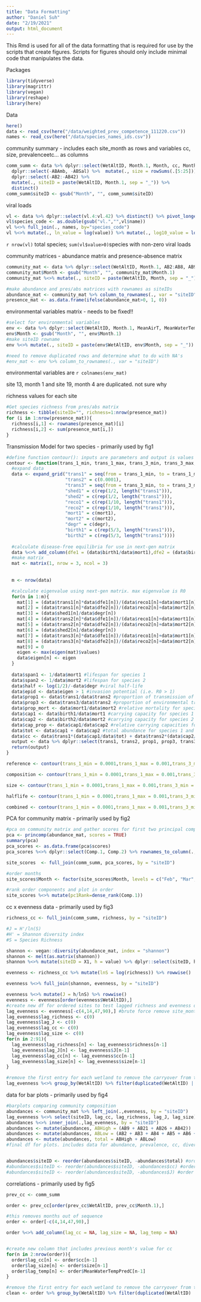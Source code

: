 ```yaml
---
title: "Data Formatting"
author: "Daniel Suh"
date: "2/19/2021"
output: html_document
---
```


This Rmd is used for all of the data formatting that is required for use by the scripts that create figures. Scripts for figures should only include minimal code that manipulates the data. 


Packages
```r
library(tidyverse)
library(magrittr)
library(vegan)
library(reshape)
library(here)
```



Data
```r
here()
data <- read_csv(here("/data/weighted_prev_competence_111220.csv"))
names <- read_csv(here("/data/species_names_ids.csv"))
```

community summary - includes each site_month as rows and variables cc, size, prevalenceetc... as columns
```r
comm_summ <- data %>% dplyr::select(WetAltID, Month.1, Month, cc, Month, AB2:AB42, Prevalence, MeanWaterTempPredC) %>% 
  dplyr::select(-ABAmb, -ABSal) %>%  mutate(., size = rowSums(.[5:25])) %>% #get totals for community size
  dplyr::select(-AB2:-AB42) %>%
  mutate(., siteID = paste(WetAltID, Month.1, sep = "_")) %>%
  distinct()
comm_summ$siteID <- gsub("Month", "", comm_summ$siteID)
```



viral loads
```r
vl <- data %>% dplyr::select(vl.4:vl.42) %>% distinct() %>% pivot_longer(vl.4:vl.42)
vl$species_code <- as.double(gsub("vl.","",vl$name))
vl %<>% full_join(., names, by="species_code")
vl %<>% mutate(., ln_value = log(value)) %>% mutate(., log10_value = log10(value))
```
`r nrow(vl)` total species; `sum(vl$value>0)`species with non-zero viral loads

community matrices - abundance matrix and presence-absence matrix
```r
community_mat <- data %>% dplyr::select(WetAltID, Month.1, AB2:AB8, AB9, AB20:AB42) 
community_mat$Month <- gsub("Month", "", community_mat$Month.1)
community_mat %<>% mutate(., siteID = paste(WetAltID, Month, sep = "_")) %>% distinct() %>% arrange(.,WetAltID) %>% dplyr::select(siteID, AB2:AB42)

#make abundance and pres/abs matrices with rownames as siteIDs
abundance_mat <- community_mat %>% column_to_rownames(., var = "siteID")
presence_mat <- as.data.frame(ifelse(abundance_mat>0, 1, 0))
```



environmental variables matrix - needs to be fixed!!
```r
#select for environmental variables
env <- data %>% dplyr::select(WetAltID, Month.1, MeanAirT, MeanWaterTempPredC, DryingScore, CanopyCover, Area, Perimeter) %>% distinct() %>% arrange(.,WetAltID) 
env$Month <- gsub("Month", "", env$Month.1)
#make siteID rowname
env %<>% mutate(., siteID = paste(env$WetAltID, env$Month, sep = "_")) %>% distinct() %>% arrange(.,WetAltID) %>% dplyr::select(siteID, MeanAirT:Perimeter)

#need to remove duplicated rows and determine what to do with NA's
#env_mat <- env %>% column_to_rownames(., var = "siteID")
```
environmental variables are `r colnames(env_mat)`

site 13, month 1 and site 19, month 4 are duplicated. not sure why

richness values for each site
```r
#Get species richness from pres/abs matrix
richness <- tibble(siteID="", richness=1:nrow(presence_mat))
for (i in 1:nrow(presence_mat)){
  richness[i,1] <- rownames(presence_mat)[i]
  richness[i,2] <- sum(presence_mat[i,])
}
```


Transmission Model for two species - primarily used by fig1
```r
#define function contour(): inputs are parameters and output is values for grid search for R0
contour <- function(trans_1_min, trans_1_max, trans_3_min, trans_3_max, mort1, mort2, degr) {
  #expand data
  data <- expand_grid("trans1" = seq(from = trans_1_min, to = trans_1_max, by = 0.00001),
                      "trans2" = c(0.0001),
                      "trans3" = seq(from = trans_3_min, to = trans_3_max, by = 0.00001),
                      "shed1" = c(rep(1/2, length("trans1"))),
                      "shed2" = c(rep(1/2, length("trans1"))),
                      "reco1" = c(rep(1/10, length("trans1"))),
                      "reco2" = c(rep(1/10, length("trans1"))),
                      "mort1" = c(mort1), 
                      "mort2" = c(mort2), 
                      "degr" = c(degr), 
                      "birth1" = c(rep(5/3, length("trans1"))),
                      "birth2" = c(rep(5/3, length("trans1"))))
  
  #calculate disease-free equilibria for use in next-gen matrix
  data %<>% add_column(dfe1 = (data$birth1/data$mort1),dfe2 = (data$birth2/data$mort2), eigen = NA) 
  #make matrix
  mat <- matrix(1, nrow = 3, ncol = 3)
  
  
  m <- nrow(data)

  #calculate eigenvalue using next-gen matrix. max eigenvalue is R0
  for(n in 1:m){
    mat[1] = (data$trans1[n]*data$dfe1[n])/(data$reco1[n]+data$mort1[n])
    mat[2] = (data$trans1[n]*data$dfe2[n])/(data$reco2[n]+data$mort2[n])
    mat[3] = (data$shed1[n]/data$degr[n])
    mat[4] = (data$trans2[n]*data$dfe1[n])/(data$reco1[n]+data$mort1[n])
    mat[5] = (data$trans2[n]*data$dfe2[n])/(data$reco2[n]+data$mort2[n])
    mat[6] = (data$shed2[n]/data$degr[n])
    mat[7] = (data$trans3[n]*data$dfe1[n])/(data$reco1[n]+data$mort1[n])
    mat[8] = (data$trans3[n]*data$dfe2[n])/(data$reco2[n]+data$mort2[n])
    mat[9] = 0
    eigen <- max(eigen(mat)$values)
    data$eigen[n] <- eigen
  }
  
  data$span1 <- 1/data$mort1 #lifespan for species 1
  data$span2 <- 1/data$mort2 #lifespan for species 2
  data$half <- log(1/2)/-data$degr #viral half-life
  data$epid <- data$eigen > 1 #invasion potential (i.e. R0 > 1)
  data$prop1 <- data$trans1/data$trans2 #proportion of transmission of species 2 over species 1
  data$prop3 <- data$trans3/data$trans2 #proportion of environmental transmission over species 1
  data$prop_mort <- data$mort1/data$mort2 #relative mortality for species 1 and 2
  data$cap1 <- data$birth1/data$mort1 #carrying capacity for species 1
  data$cap2 <- data$birth2/data$mort2 #carrying capacity for species 2
  data$cap_prop <- data$cap1/data$cap2 #relative carrying capacities for species 1 and 2
  data$tot <- data$cap1 + data$cap2 #total abundance for species 1 and 2
  data$cc <- data$trans1*(data$cap1/data$tot) + data$trans2*(data$cap2/data$tot) #cc defined as transmission of a species multiplied by its relative abundance
  output <- data %>% dplyr::select(trans1, trans2, prop1, prop3, trans3, eigen, prop_mort, mort1, mort2, degr, half, cap1, cap2, cap_prop, tot, cc) %>% distinct()
  return(output)
}

reference <- contour(trans_1_min = 0.0001,trans_1_max = 0.001,trans_3_min = 0.0001,trans_3_max = 0.001,mort1 = 1/45,mort2 = 1/45,degr = 1/2)

composition <- contour(trans_1_min = 0.0001,trans_1_max = 0.001,trans_3_min = 0.0001,trans_3_max = 0.001,mort1 = 1/60,mort2 = 1/30,degr = 1/2)

size <- contour(trans_1_min = 0.0001,trans_1_max = 0.001,trans_3_min = 0.0001,trans_3_max = 0.001,mort1 = c(1/50),mort2 = c(1/50),degr = 1/2)

halflife <- contour(trans_1_min = 0.0001,trans_1_max = 0.001,trans_3_min = 0.0001,trans_3_max = 0.001,mort1 = c(1/40),mort2 = 1/40,degr = c(1/4))

combined <- contour(trans_1_min = 0.0001,trans_1_max = 0.001,trans_3_min = 0.0001,trans_3_max = 0.001,mort1 = c(1/66.6),mort2 = c(1/33.3),degr = c(1/4))

```

PCA for community matrix - primarily used by fig2
```r
#pca on community matrix and gather scores for first two principal components
pca <- princomp(abundance_mat, scores = TRUE)
summary(pca)
pca_scores <- as.data.frame(pca$scores)
pca_scores %<>% dplyr::select(Comp.1, Comp.2) %>% rownames_to_column(., var = "siteID")

site_scores  <- full_join(comm_summ, pca_scores, by = "siteID")

#order months
site_scores$Month <- factor(site_scores$Month, levels = c("Feb", "Mar", "Apr", "May", "Jun", "Jul"))

#rank order components and plot in order
site_scores %<>% mutate(pc1Rank=dense_rank(Comp.1))
```

cc x evenness data - primarily used by fig3
```r
richness_cc <- full_join(comm_summ, richness, by = "siteID")

#J = H'/ln(S)
#H' = Shannon diversity index
#S = Species Richness

shannon <- vegan::diversity(abundance_mat, index = "shannon")
shannon <- melt(as.matrix(shannon))
shannon %<>% mutate(siteID = X1, h = value) %>% dplyr::select(siteID, h)

evenness <- richness_cc %>% mutate(lnS = log(richness)) %>% rowwise()

evenness %<>% full_join(shannon, evenness, by = "siteID")

evenness %<>% mutate(J = h/lnS) %>% rowwise()
evenness <- evenness[order(evenness$WetAltID),]
#create new df for ordered sites to test lagged richness and evenness on prevalence
lag_evenness <- evenness[-c(4,14,47,90),] #brute force remove site_months out of sequence
lag_evenness$lag_richness <- c(0)
lag_evenness$lag_J <- c(0)
lag_evenness$lag_cc <- c(0)
lag_evenness$lag_size <- c(0)
for(n in 2:91){
  lag_evenness$lag_richness[n] <- lag_evenness$richness[n-1]
  lag_evenness$lag_J[n] <- lag_evenness$J[n-1]
  lag_evenness$lag_cc[n] <- lag_evenness$cc[n-1]
  lag_evenness$lag_size[n] <- lag_evenness$size[n-1]
}

#remove the first entry for each wetland to remove the carryover from the last wetland
lag_evenness %<>% group_by(WetAltID) %>% filter(duplicated(WetAltID) | n()==1)
```




data for bar plots - primarily used by fig4
```r
#barplots comparing community composition
abundances <- community_mat %>% left_join(.,evenness, by = "siteID")
lag_evenness %<>% select(siteID, lag_cc, lag_richness, lag_J, lag_size)
abundances %<>% inner_join(.,lag_evenness, by = "siteID")
abundances <- mutate(abundances, ABHigh = (AB9 + AB21 + AB26 + AB42)) 
abundances <- mutate(abundances, ABLow = (AB2 + AB3 + AB4 + AB5 + AB6 + AB8 + AB20 + AB24 + AB27 + AB28 + AB29 + AB31 + AB34 + AB35 + AB38 + AB39 + AB41))
abundances <- mutate(abundances, total = ABHigh + ABLow)
#final df for plots. includes data for abundance, prevalence, cc, diversity measure, lagged values


abundances$siteID <- reorder(abundances$siteID, -abundances$total) #order by total community size
#abundances$siteID <- reorder(abundances$siteID, -abundances$cc) #order by community competence
#abundances$siteID <- reorder(abundances$siteID, -abundances$J) #order by Pielou's J

```

correlations - primarily used by fig5
```r
prev_cc <- comm_summ

order <- prev_cc[order(prev_cc$WetAltID, prev_cc$Month.1),]

#this removes months out of sequence
order <- order[-c(4,14,47,90),]

order %<>% add_column(lag_cc = NA, lag_size = NA, lag_temp = NA)


#create new column that includes previous month's value for cc
for(n in 2:nrow(order)){
  order$lag_cc[n] <- order$cc[n-1]
  order$lag_size[n] <- order$size[n-1]
  order$lag_temp[n] <- order$MeanWaterTempPredC[n-1]
}

#remove the first entry for each wetland to remove the carryover from the last wetland
clean <- order %>% group_by(WetAltID) %>% filter(duplicated(WetAltID) | n()==1)
```

